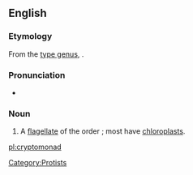 ==English==
{{wikispecies|Cryptomonadidae}}
===Etymology===

From the [[type genus]], {{taxlink|Cryptomonas|genus}}.

===Pronunciation===

*{{IPA|/kɹɪptoʊˈmoʊnæd/}}

===Noun===
{{en-noun}}
{{wikipedia}}

# {{cx|}} A [[flagellate]] of the order {{taxlink|Cryptomonadales|order}}; most have [[chloroplast]]s.

[[Category:Protists]]

[[pl:cryptomonad]]